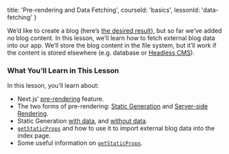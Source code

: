 
  title: 'Pre-rendering and Data Fetching',
  courseId: 'basics',
  lessonId: 'data-fetching'
}

We’d like to create a blog (here’s [the desired result](https://next-learn-starter.now.sh/)), but so far we’ve added no blog content.
In this lesson, we’ll learn how to fetch external blog data into our app. We’ll store the blog content in the file system, but it’ll work if the content is stored elsewhere (e.g. database or [Headless CMS](https://en.wikipedia.org/wiki/Headless_content_management_system)).

### What You’ll Learn in This Lesson

In this lesson, you’ll learn about:

- Next.js’ [pre-rendering](/docs/basic-features/pages#pre-rendering) feature.
- The two forms of pre-rendering: [Static Generation](/docs/basic-features/pages#static-generation-recommended) and [Server-side Rendering](/docs/basic-features/pages#server-side-rendering).
- Static Generation [with data](/docs/basic-features/pages#static-generation-with-data), and [without data](/docs/basic-features/pages#static-generation-without-data).
- [`getStaticProps`](/docs/basic-features/data-fetching#getstaticprops-static-generation) and how to use it to import external blog data into the index page.
- Some useful information on [`getStaticProps`](/docs/basic-features/data-fetching#getstaticprops-static-generation).

